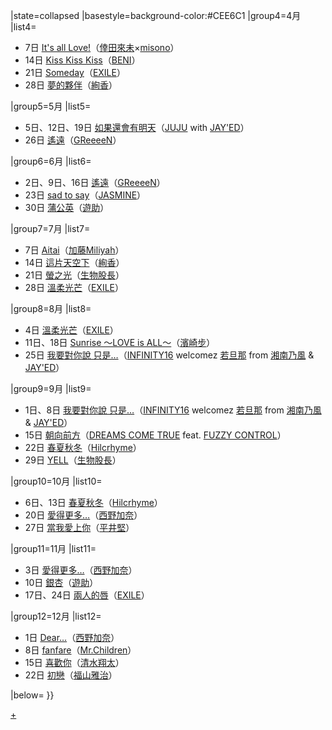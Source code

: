 {{Navbox
|bodyclass=hlist

|name=RIAJ付費音樂下載榜冠軍 (2009年)
|title=[[RIAJ付費音樂下載榜]][[2009年RIAJ付費音樂下載榜冠軍歌曲列表|冠軍作品及獲得者]]{{#if:{{{1|}}}|（{{{1|}}}）|}}
|state=<includeonly>collapsed</includeonly>
|basestyle=background-color:#CEE6C1
|group4=4月
|list4=
*7日 [[It's all Love!]]（[[倖田來未]]×[[misono]]）
*14日 [[Kiss Kiss Kiss (BENI單曲)|Kiss Kiss Kiss]]（[[BENI]]）
*21日 [[THE MONSTER ～Someday～|Someday]]（[[放浪兄弟|EXILE]]）
*28日 [[夢的夥伴/為愛而夢|夢的夥伴]]（[[絢香]]）
|group5=5月
|list5=
*5日、12日、19日 [[如果還會有明天]]（[[JUJU]] with [[JAY'ED]]）
*26日 [[遙遠 (GReeeeN單曲)|遙遠]]（[[GReeeeN]]）
|group6=6月
|list6=
*2日、9日、16日 [[遙遠 (GReeeeN單曲)|遙遠]]（[[GReeeeN]]）
*23日 [[sad to say]]（[[JASMINE (歌手)|JASMINE]]）
*30日 [[蒲公英/海賊船/其之拳|蒲公英]]（[[上地雄輔|遊助]]）
|group7=7月
|list7=
*7日 [[Ring (加藤Miliyah專輯)|Aitai]]（[[加藤Miliyah]]）
*14日 [[這片天空下]]（[[絢香]]）
*21日 [[螢之光 (生物股長單曲)|螢之光]]（[[生物股長]]）
*28日 [[THE HURRICANE ～FIREWORKS～|溫柔光芒]]（[[放浪兄弟|EXILE]]）
|group8=8月
|list8=
*4日 [[THE HURRICANE ～FIREWORKS～|溫柔光芒]]（[[放浪兄弟|EXILE]]）
*11日、18日 [[Sunrise/Sunset ～LOVE is ALL～|Sunrise ～LOVE is ALL～]]（[[濱崎步]]）
*25日 [[我要對你說 只是…]]（[[INFINITY16]] welcomez [[若旦那]] from [[湘南乃風]] & [[JAY'ED]]）
|group9=9月
|list9=
*1日、8日 [[我要對你說 只是…]]（[[INFINITY16]] welcomez [[若旦那]] from [[湘南乃風]] & [[JAY'ED]]）
*15日 [[朝向前方]]（[[DREAMS COME TRUE]] feat. [[FUZZY CONTROL]]）
*22日 [[春夏秋冬 (Hilcrhyme單曲)|春夏秋冬]]（[[Hilcrhyme]]）
*29日 [[YELL/JOYFUL|YELL]]（[[生物股長]]）
|group10=10月
|list10=
*6日、13日 [[春夏秋冬 (Hilcrhyme單曲)|春夏秋冬]]（[[Hilcrhyme]]）
*20日 [[愛得更多…]]（[[西野加奈]]）
*27日 [[當我愛上你]]（[[平井堅]]）
|group11=11月
|list11=
*3日 [[愛得更多…]]（[[西野加奈]]）
*10日 [[銀杏 (遊助單曲)|銀杏]]（[[上地雄輔|遊助]]）
*17日、24日 [[THE GENERATION ～兩人的唇～|兩人的唇]]（[[EXILE]]）
|group12=12月
|list12=
*1日 [[Dear…/MAYBE|Dear…]]（[[西野加奈]]）
*8日 [[fanfare]]（[[Mr.Children]]）
*15日 [[喜歡你 (清水翔太單曲)|喜歡你]]（[[清水翔太]]）
*22日 [[初戀 (福山雅治單曲)|初戀]]（[[福山雅治]]）
|below={{RIAJ付費音樂下載榜冠軍/年份別模板}}
}}<noinclude>
[[Category:2009年RIAJ付費音樂下載榜冠軍歌曲|+]]</noinclude>